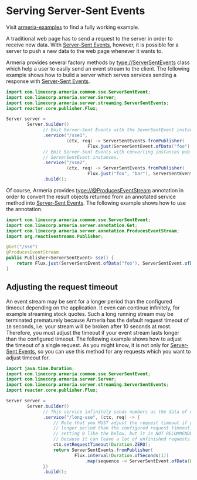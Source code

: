 # Serving Server-Sent Events

<Tip>

Visit [armeria-examples](https://github.com/line/armeria-examples) to find a fully working example.

</Tip>

A traditional web page has to send a request to the server in order to receive new data.
With [Server-Sent Events][Server-Sent Events], however, it is possible for a server to push a new data to
the web page whenever it wants to.

Armeria provides several factory methods by <type://ServerSentEvents> class which help a user to easily send
an event stream to the client. The following example shows how to build a server which serves services
sending a response with [Server-Sent Events][Server-Sent Events].

```java
import com.linecorp.armeria.common.sse.ServerSentEvent;
import com.linecorp.armeria.server.Server;
import com.linecorp.armeria.server.streaming.ServerSentEvents;
import reactor.core.publisher.Flux;

Server server =
        Server.builder()
              // Emit Server-Sent Events with the SeverSentEvent instances published by a publisher.
              .service("/sse1",
                       (ctx, req) -> ServerSentEvents.fromPublisher(
                               Flux.just(ServerSentEvent.ofData("foo"), ServerSentEvent.ofData("bar"))))
              // Emit Server-Sent Events with converting instances published by a publisher into
              // ServerSentEvent instances.
              .service("/sse2",
                       (ctx, req) -> ServerSentEvents.fromPublisher(
                               Flux.just("foo", "bar"), ServerSentEvent::ofData))
              .build();
```

Of course, Armeria provides <type://@ProducesEventStream> annotation in order to convert the result objects
returned from an annotated service method into [Server-Sent Events][Server-Sent Events].
The following example shows how to use the annotation.

```java
import com.linecorp.armeria.common.sse.ServerSentEvent;
import com.linecorp.armeria.server.annotation.Get;
import com.linecorp.armeria.server.annotation.ProducesEventStream;
import org.reactivestreams.Publisher;

@Get("/sse")
@ProducesEventStream
public Publisher<ServerSentEvent> sse() {
    return Flux.just(ServerSentEvent.ofData("foo"), ServerSentEvent.ofData("bar"));
}
```

## Adjusting the request timeout

An event stream may be sent for a longer period than the configured timeout depending on the application.
It even can continue infinitely, for example streaming stock quotes. Such a long running stream may be
terminated prematurely because Armeria has the default request timeout of `10` seconds, i.e. your stream
will be broken after 10 seconds at most. Therefore, you must adjust the timeout if your event stream lasts
longer than the configured timeout. The following example shows how to adjust the timeout of a single request.
As you might know, it is not only for [Server-Sent Events][Server-Sent Events], so you can use this method for
any requests which you want to adjust timeout for.

```java
import java.time.Duration;
import com.linecorp.armeria.common.sse.ServerSentEvent;
import com.linecorp.armeria.server.Server;
import com.linecorp.armeria.server.streaming.ServerSentEvents;
import reactor.core.publisher.Flux;

Server server =
        Server.builder()
              // This service infinitely sends numbers as the data of events every second.
              .service("/long-sse", (ctx, req) -> {
                  // Note that you MUST adjust the request timeout if you want to send events for a
                  // longer period than the configured request timeout. The timeout can be disabled by
                  // setting 0 like the below, but it is NOT RECOMMENDED in the real world application,
                  // because it can leave a lot of unfinished requests.
                  ctx.setRequestTimeout(Duration.ZERO);
                  return ServerSentEvents.fromPublisher(
                          Flux.interval(Duration.ofSeconds(1))
                              .map(sequence -> ServerSentEvent.ofData(Long.toString(sequence))));
              })
              .build();
```

[Server-Sent Events]: https://www.w3.org/TR/eventsource/